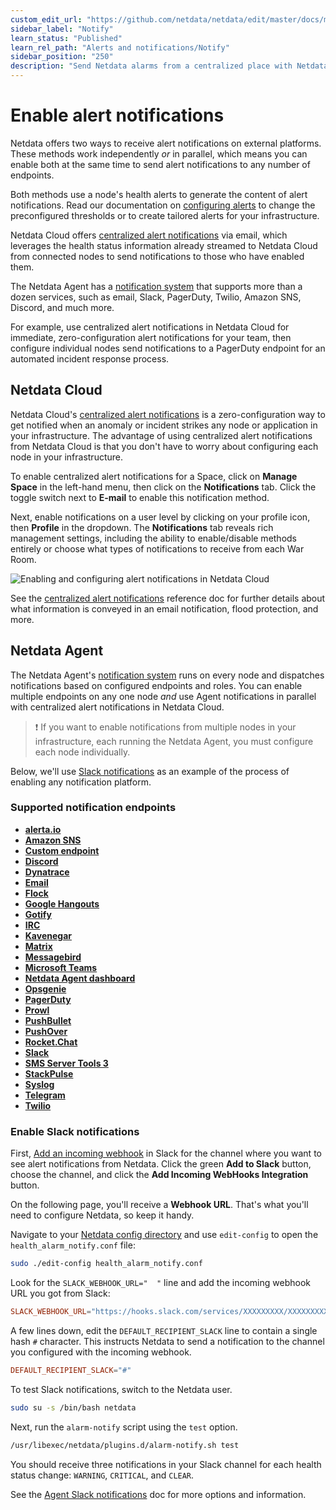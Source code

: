 ```yaml
---
custom_edit_url: "https://github.com/netdata/netdata/edit/master/docs/monitor/enable-notifications.md"
sidebar_label: "Notify"
learn_status: "Published"
learn_rel_path: "Alerts and notifications/Notify"
sidebar_position: "250"
description: "Send Netdata alarms from a centralized place with Netdata Cloud, or configure nodes individually, to enable incident response and faster resolution."
---
```



# Enable alert notifications

Netdata offers two ways to receive alert notifications on external platforms. These methods work independently _or_ in
parallel, which means you can enable both at the same time to send alert notifications to any number of endpoints.

Both methods use a node's health alerts to generate the content of alert notifications. Read our documentation on [configuring alerts](/docs/nightly/alerts-and-notifications) to change the preconfigured thresholds or to create tailored alerts for your
infrastructure.

Netdata Cloud offers [centralized alert notifications](#netdata-cloud) via email, which leverages the health status
information already streamed to Netdata Cloud from connected nodes to send notifications to those who have enabled them.

The Netdata Agent has a [notification system](#netdata-agent) that supports more than a dozen services, such as email,
Slack, PagerDuty, Twilio, Amazon SNS, Discord, and much more.

For example, use centralized alert notifications in Netdata Cloud for immediate, zero-configuration alert notifications
for your team, then configure individual nodes send notifications to a PagerDuty endpoint for an automated incident
response process.

## Netdata Cloud

Netdata Cloud's [centralized alert
notifications](/docs/nightly/alerts-and-notifications/cloud-alert-notifications) is a zero-configuration way to
get notified when an anomaly or incident strikes any node or application in your infrastructure. The advantage of using
centralized alert notifications from Netdata Cloud is that you don't have to worry about configuring each node in your
infrastructure.

To enable centralized alert notifications for a Space, click on **Manage Space** in the left-hand menu, then click on
the **Notifications** tab. Click the toggle switch next to **E-mail** to enable this notification method.

Next, enable notifications on a user level by clicking on your profile icon, then **Profile** in the dropdown. The
**Notifications** tab reveals rich management settings, including the ability to enable/disable methods entirely or
choose what types of notifications to receive from each War Room.

![Enabling and configuring alert notifications in Netdata
Cloud](https://user-images.githubusercontent.com/1153921/101936280-93c50900-3b9d-11eb-9ba0-d6927fa872b7.gif)

See the [centralized alert notifications](/docs/nightly/alerts-and-notifications/cloud-alert-notifications)
reference doc for further details about what information is conveyed in an email notification, flood protection, and
more.

## Netdata Agent

The Netdata Agent's [notification system](/docs/nightly/alerts-and-notifications/agent-alert-notifications) runs on every node and dispatches
notifications based on configured endpoints and roles. You can enable multiple endpoints on any one node _and_ use Agent
notifications in parallel with centralized alert notifications in Netdata Cloud.

> ❗ If you want to enable notifications from multiple nodes in your infrastructure, each running the Netdata Agent, you
> must configure each node individually.

Below, we'll use [Slack notifications](#enable-slack-notifications) as an example of the process of enabling any
notification platform.

### Supported notification endpoints

-   [**alerta.io**](/docs/nightly/alerts-and-notifications/agent-alert-notifications/alerta)
-   [**Amazon SNS**](/docs/nightly/alerts-and-notifications/agent-alert-notifications/amazon-sns)
-   [**Custom endpoint**](/docs/nightly/alerts-and-notifications/agent-alert-notifications/custom-endpoint)
-   [**Discord**](/docs/nightly/alerts-and-notifications/agent-alert-notifications/discord)
-   [**Dynatrace**](/docs/nightly/alerts-and-notifications/agent-alert-notifications/dynatrace-events)
-   [**Email**](/docs/nightly/alerts-and-notifications/agent-alert-notifications/email)
-   [**Flock**](/docs/nightly/alerts-and-notifications/agent-alert-notifications/flock)
-   [**Google Hangouts**](/docs/nightly/alerts-and-notifications/agent-alert-notifications/google-hangouts)
-   [**Gotify**](/docs/nightly/alerts-and-notifications/agent-alert-notifications/gotify)
-   [**IRC**](/docs/nightly/alerts-and-notifications/agent-alert-notifications/irc)
-   [**Kavenegar**](/docs/nightly/alerts-and-notifications/agent-alert-notifications/kavenegar)
-   [**Matrix**](/docs/nightly/alerts-and-notifications/agent-alert-notifications/matrix)
-   [**Messagebird**](/docs/nightly/alerts-and-notifications/agent-alert-notifications/messagebird)
-   [**Microsoft Teams**](/docs/nightly/alerts-and-notifications/agent-alert-notifications/microsoft-teams)
-   [**Netdata Agent dashboard**](/docs/nightly/alerts-and-notifications/agent-alert-notifications/browser-pop-ups)
-   [**Opsgenie**](/docs/nightly/alerts-and-notifications/agent-alert-notifications/opsgenie)
-   [**PagerDuty**](/docs/nightly/alerts-and-notifications/agent-alert-notifications/pagerduty)
-   [**Prowl**](/docs/nightly/alerts-and-notifications/agent-alert-notifications/prowl)
-   [**PushBullet**](/docs/nightly/alerts-and-notifications/agent-alert-notifications/pushbullet)
-   [**PushOver**](/docs/nightly/alerts-and-notifications/agent-alert-notifications/pushover)
-   [**Rocket.Chat**](/docs/nightly/alerts-and-notifications/agent-alert-notifications/rocket-chat)
-   [**Slack**](/docs/nightly/alerts-and-notifications/agent-alert-notifications/slack)
-   [**SMS Server Tools 3**](/docs/nightly/alerts-and-notifications/agent-alert-notifications/sms-server)
-   [**StackPulse**](/docs/nightly/alerts-and-notifications/agent-alert-notifications/stackpulse)
-   [**Syslog**](/docs/nightly/alerts-and-notifications/agent-alert-notifications/syslog)
-   [**Telegram**](/docs/nightly/alerts-and-notifications/agent-alert-notifications/telegram)
-   [**Twilio**](/docs/nightly/alerts-and-notifications/agent-alert-notifications/twilio)

### Enable Slack notifications

First, [Add an incoming webhook](https://slack.com/apps/A0F7XDUAZ-incoming-webhooks) in Slack for the channel where you
want to see alert notifications from Netdata. Click the green **Add to Slack** button, choose the channel, and click the
**Add Incoming WebHooks Integration** button.

On the following page, you'll receive a **Webhook URL**. That's what you'll need to configure Netdata, so keep it handy.

Navigate to your [Netdata config directory](/docs/nightly/getting-started/configuration#the-netdata-config-directory) and use `edit-config` to
open the `health_alarm_notify.conf` file:

```bash
sudo ./edit-config health_alarm_notify.conf
```

Look for the `SLACK_WEBHOOK_URL="  "` line and add the incoming webhook URL you got from Slack:

```conf
SLACK_WEBHOOK_URL="https://hooks.slack.com/services/XXXXXXXXX/XXXXXXXXX/XXXXXXXXXXXX"
```

A few lines down, edit the `DEFAULT_RECIPIENT_SLACK` line to contain a single hash `#` character. This instructs Netdata
to send a notification to the channel you configured with the incoming webhook.

```conf
DEFAULT_RECIPIENT_SLACK="#"
```

To test Slack notifications, switch to the Netdata user.

```bash
sudo su -s /bin/bash netdata
```

Next, run the `alarm-notify` script using the `test` option.

```bash
/usr/libexec/netdata/plugins.d/alarm-notify.sh test
```

You should receive three notifications in your Slack channel for each health status change: `WARNING`, `CRITICAL`, and
`CLEAR`.

See the [Agent Slack notifications](/docs/nightly/alerts-and-notifications/agent-alert-notifications/slack) doc for more options and information.

